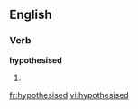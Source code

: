 ==English==

===Verb===
'''hypothesised'''

# {{past of|[[hypothesise]]}}

[[fr:hypothesised]]
[[vi:hypothesised]]